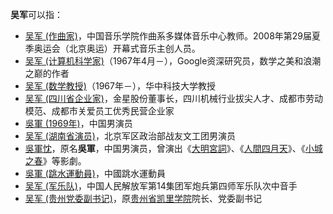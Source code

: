 '''吴军'''可以指：
*[[吴军_(作曲家)|吴军 (作曲家)]]，中国音乐学院作曲系多媒体音乐中心教师。2008年第29届夏季奥运会（北京奥运）开幕式音乐主创人员。
*[[吴军_(计算机科学家)|吴军 (计算机科学家)]]（1967年4月－），Google资深研究员，数学之美和浪潮之巅的作者
*[[吴军_(数学教授)|吴军 (数学教授)]]（1967年－），华中科技大学教授
*[[吴军_(四川省企业家)|吴军 (四川省企业家)]]，金星股份董事长，四川机械行业拔尖人才、成都市劳动模范、成都市关爱员工优秀民营企业家
*[[吳軍_(1969年)|吳軍 (1969年)]]，中国男演员
*[[吴军_(湖南省演员)|吴军 (湖南省演员)]]，北京军区政治部战友文工团男演员
*[[吳軍忱|吳軍忱]]，原名'''吳軍'''，中国男演员，曾演出《[[大明宮詞|大明宮詞]]》、《[[人間四月天|人間四月天]]》、《[[小城之春|小城之春]]》等影劇。
*[[吳軍_(跳水運動員)|吳軍 (跳水運動員)]]，中國跳水運動員
*[[吴军_(军乐队)|吴军 (军乐队)]]，中国人民解放军第14集团军炮兵第四师军乐队次中音手
*[[吴军_(贵州党委副书记)|吴军 (贵州党委副书记)]]，原[[贵州省|贵州省]][[凯里学院|凯里学院]]院长、党委副书记
{{disambig|J军|cat=二字吴姓人名消歧义}}